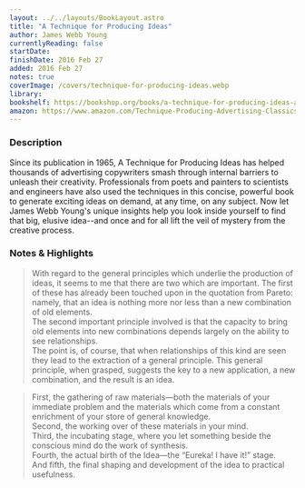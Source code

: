 ```yaml
---
layout: ../../layouts/BookLayout.astro
title: "A Technique for Producing Ideas"
author: James Webb Young
currentlyReading: false
startDate:
finishDate: 2016 Feb 27
added: 2016 Feb 27
notes: true
coverImage: /covers/technique-for-producing-ideas.webp
library:
bookshelf: https://bookshop.org/books/a-technique-for-producing-ideas-a-technique-for-getting-ideas/9789389701012
amazon: https://www.amazon.com/Technique-Producing-Advertising-Classics-Library/dp/0071410945
---
```


<ReadingTime
  startDate  = {frontmatter.startDate}
  finishDate = {frontmatter.finishDate}
/>

### Description
Since its publication in 1965, A Technique for Producing Ideas has helped thousands of advertising copywriters smash through internal barriers to unleash their creativity. Professionals from poets and painters to scientists and engineers have also used the techniques in this concise, powerful book to generate exciting ideas on demand, at any time, on any subject. Now let James Webb Young's unique insights help you look inside yourself to find that big, elusive idea--and once and for all lift the veil of mystery from the creative process.

### Notes & Highlights
> With regard to the general principles which underlie the production of ideas, it seems to me that there are two which are important. The first of these has already been touched upon in the quotation from Pareto: namely, that an idea is nothing more nor less than a new combination of old elements.  
> The second important principle involved is that the capacity to bring old elements into new combinations depends largely on the ability to see relationships.  
> The point is, of course, that when relationships of this kind are seen they lead to the extraction of a general principle. This general principle, when grasped, suggests the key to a new application, a new combination, and the result is an idea.

> First, the gathering of raw materials—both the materials of your immediate problem and the materials which come from a constant enrichment of your store of general knowledge.  
> Second, the working over of these materials in your mind.  
> Third, the incubating stage, where you let something beside the conscious mind do the work of synthesis.  
> Fourth, the actual birth of the Idea—the “Eureka! I have it!” stage.  
> And fifth, the final shaping and development of the idea to practical usefulness.

<BuyBook
  library   = {frontmatter.library}
  bookshelf = {frontmatter.bookshelf}
  amazon    = {frontmatter.amazon}
/>
